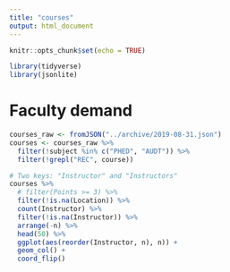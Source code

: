 ```yaml
---
title: "courses"
output: html_document
---
```


```r
knitr::opts_chunk$set(echo = TRUE)

library(tidyverse)
library(jsonlite)
```

# Faculty demand

```r
courses_raw <- fromJSON("../archive/2019-08-31.json")
courses <- courses_raw %>% 
  filter(!subject %in% c("PHED", "AUDT")) %>% 
  filter(!grepl("REC", course))
```

```r

# Two keys: "Instructor" and "Instructors"
courses %>% 
  # filter(Points >= 3) %>% 
  filter(!is.na(Location)) %>% 
  count(Instructor) %>% 
  filter(!is.na(Instructor)) %>% 
  arrange(-n) %>% 
  head(50) %>% 
  ggplot(aes(reorder(Instructor, n), n)) +
  geom_col() +
  coord_flip()
```

